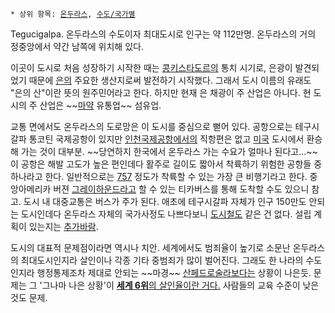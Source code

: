  * 상위 항목: [[온두라스]], [[수도/국가별]]

Tegucigalpa. 온두라스의 수도이자 최대도시로 인구는 약 112만명. 온두라스의 거의 정중앙에서 약간 남쪽에 위치해 있다. 

이곳이 도시로 처음 성장하기 시작한 때는 [[콩키스타도르]]의 통치 시기로, 은광이 발견되었기 때문에 [[은]]의 주요한 생산지로써 발전하기 시작했다. 그래서 도시 이름의 유래도 "은의 산"이란 뜻의 원주민어라고 한다. 하지만 현재 은 채광이 주 산업은 아니다. 현 도시의 주 산업은 ~~[[마약]] 유통업~~ 섬유업.

교통 면에서도 온두라스의 도로망은 이 도시를 중심으로 뻗어 있다. 공항으로는 테구시갈파 통코틴 국제공항이 있지만 [[인천국제공항]]에서의 직항편은 없고 [[미국]] 도시에서 환승해 가는 것이 대부분. ~~당연하지 한국에서 온두라스 가는 수요가 얼마나 된다고...~~ 이 공항은 해발 고도가 높은 편인데다 활주로 길이도 짧아서 착륙하기 위험한 공항들 중 하나라고 한다. 일반적으로는 [[757]] 정도가 착륙할 수 있는 가장 큰 비행기라고 한다. 중앙아메리카 버젼 [[그레이하운드]]라고 할 수 있는 티카버스를 통해 도착할 수도 있으니 참고. 도시 내 대중교통은 버스가 주가 된다. 애초에 테구시갈파 자체가 인구 150만도 안되는 도시인데다 온두라스 자체의 국가사정도 나쁘다보니 [[도시철도]] 같은 건 없다. 설립 계획이 있는지는 [[추가바람]].

도시의 대표적 문제점이라면 역시나 치안. 세계에서도 범죄율이 높기로 소문난 온두라스의 최대도시인지라 살인이나 각종 기타 중범죄가 많이 벌어진다. 그래도 한 나라의 수도인지라 행정통제조차 제대로 안되는 ~~마경~~ [[산페드로술라]]보다는 상황이 나은듯. 문제는 그 '그나마 나은 상황'이 [[치안/자료해석|'''세계 6위'''의 살인율이란 거다.]] 사람들의 교육 수준이 낮은 것도 문제.
